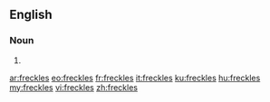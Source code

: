 ==English==

===Noun===
{{head|en|plural}}

# {{plural of|freckle|lang=en|nocat=1}}

[[ar:freckles]]
[[eo:freckles]]
[[fr:freckles]]
[[it:freckles]]
[[ku:freckles]]
[[hu:freckles]]
[[my:freckles]]
[[vi:freckles]]
[[zh:freckles]]